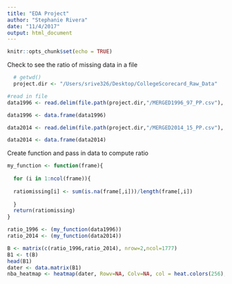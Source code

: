 ```yaml
---
title: "EDA Project"
author: "Stephanie Rivera"
date: "11/4/2017"
output: html_document
---
```


```r
knitr::opts_chunk$set(echo = TRUE)
```
Check to see the ratio of missing data in a file
```r
  
  # getwd()
  project.dir <- "/Users/srive326/Desktop/CollegeScorecard_Raw_Data"

#read in file
data1996 <- read.delim(file.path(project.dir,"/MERGED1996_97_PP.csv"), na.strings=c("NULL"), header=TRUE,sep=",")  

data1996 <- data.frame(data1996)

data2014 <- read.delim(file.path(project.dir,"/MERGED2014_15_PP.csv"), na.strings=c("NULL"), header=TRUE,sep=",")  

data2014 <- data.frame(data2014)


```

Create function and pass in data to compute ratio

```r

my_function <- function(frame){
  
  for (i in 1:ncol(frame)){
  
  ratiomissing[i] <- sum(is.na(frame[,i]))/length(frame[,i])
  
  }
  return(ratiomissing)
}

ratio_1996 <- (my_function(data1996))
ratio_2014 <- (my_function(data2014))

```

```r
B <- matrix(c(ratio_1996,ratio_2014), nrow=2,ncol=1777)
B1 <- t(B)
head(B1)
dater <- data.matrix(B1)
nba_heatmap <- heatmap(dater, Rowv=NA, Colv=NA, col = heat.colors(256), scale="column", margins=c(5,10))

```




